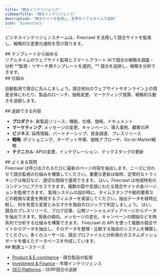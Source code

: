 ```yaml
---
title: "競合インテリジェンス"
sidebarTitle: "競合インテリジェンス"
description: "競合サイトを監視し、変更をリアルタイムで追跡"
icon: 'binoculars'
---
```


ビジネスインテリジェンスチームは、Firecrawl を活用して競合サイトを監視し、戦略的な変更の通知を受け取ります。

<div id="start-with-a-template">
  ## テンプレートから始める
</div>

<CardGroup cols={2}>
  <Card title="Firecrawl Observer" icon="github" href="https://github.com/mendableai/firecrawl-observer">
    リアルタイムのウェブサイト監視とスマートアラート
  </Card>

  <Card title="Fireplexity" icon="github" href="https://github.com/mendableai/fireplexity">
    AIで競合の戦略を調査・分析
  </Card>
</CardGroup>

<Note>
  **監視・リサーチ用テンプレートを選択。** 競合を追跡し、戦略を分析できます。
</Note>

<div id="how-it-works">
  ## 仕組み
</div>

自動監視で競合に先んじましょう。競合他社のウェブサイトやオンライン上の資産全体にわたり、製品のローンチ、価格変更、マーケティング施策、戦略的な動きを追跡します。

<div id="what-you-can-track">
  ## 追跡できる内容
</div>

* **プロダクト**: 新製品リリース、機能、仕様、価格、ドキュメント
* **マーケティング**: メッセージの変更、キャンペーン、導入事例、顧客の声
* **ビジネス**: 採用情報、パートナーシップ、資金調達、プレスリリース
* **戦略**: ポジショニング、ターゲット市場、価格アプローチ、Go-to-Market戦略
* **テクニカル**: APIの変更、インテグレーション、テックスタックの更新

<div id="faqs">
  ## よくある質問
</div>

<AccordionGroup>
  <Accordion title="どれくらいの速さで変更を検知できますか？">
    Firecrawl は呼び出されるたびに最新のページ内容を抽出します。ニーズに合わせて競合監視の仕組みを構築してください。重要な更新は毎時、定常的なトラッキングは毎日など、適切な間隔で運用できます。
  </Accordion>

  <Accordion title="異なる地域の競合を監視できますか？">
    はい。Firecrawl は地域特有のコンテンツにアクセスできます。複数の国や言語にわたる競合サイトの各バージョンを監視できます。
  </Accordion>

  <Accordion title="誤検知のアラートを避けるにはどうすればよいですか？">
    監視システムの設計時に、タイムスタンプや動的要素などの軽微な変更を無視するフィルターを実装してください。抽出データを経時比較し、何を有意な変更とみなすかを独自のロジックで判定しましょう。
  </Accordion>

  <Accordion title="競合のソーシャルメディアやPR活動を追跡できますか？">
    はい。競合のプレスリリース、ブログ記事、公開ソーシャルメディアページからデータを抽出できます。発表の傾向、メッセージの変化、キャンペーンの開始などを時系列で分析する仕組みを構築できます。
  </Accordion>

  <Accordion title="複数の競合にまたがるインテリジェンスをどのように整理すればよいですか？">
    Firecrawl の API を使って複数の競合サイトからデータを抽出し、そのデータを整理・比較する独自のシステムを構築してください。多くのユーザーは、競合プロファイルと分析用のカスタムダッシュボードを備えたデータベースを作成しています。
  </Accordion>
</AccordionGroup>

<div id="related-use-cases">
  ## 関連ユースケース
</div>

* [Product &amp; E-commerce](/ja/use-cases/product-ecommerce) - 競合製品の監視
* [Investment &amp; Finance](/ja/use-cases/investment-finance) - 市場インテリジェンス
* [SEO Platforms](/ja/use-cases/seo-platforms) - SERP競合の追跡
